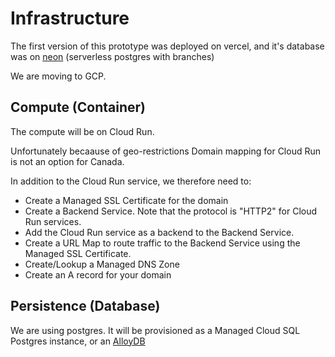 # Infrastructure

The first version of this prototype was deployed on vercel,
and it's database was on [neon](https://neon.tech/) (serverless postgres with branches)

We are moving to GCP.

## Compute (Container)

The compute will be on Cloud Run.

Unfortunately becaause of geo-restrictions Domain mapping for Cloud Run is not an option for Canada.

In addition to the Cloud Run service, we therefore need to:

- Create a Managed SSL Certificate for the domain
- Create a Backend Service. Note that the protocol is "HTTP2" for Cloud Run services.
- Add the Cloud Run service as a backend to the Backend Service.
- Create a URL Map to route traffic to the Backend Service using the Managed SSL Certificate.
- Create/Lookup a Managed DNS Zone
- Create an A record for your domain

## Persistence (Database)

We are using postgres. It will be provisioned as a Managed Cloud SQL Postgres instance, or an [AlloyDB](https://cloud.google.com/alloydb)
